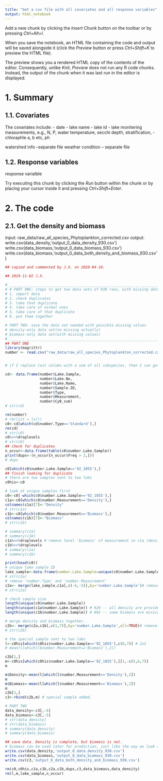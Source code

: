 ---
title: "Get a csv file with all covariates and all response variables"
output: html_notebook
---

 

Add a new chunk by clicking the *Insert Chunk* button on the toolbar or by pressing *Ctrl+Alt+I*.

When you save the notebook, an HTML file containing the code and output will be saved alongside it (click the *Preview* button or press *Ctrl+Shift+K* to preview the HTML file).

The preview shows you a rendered HTML copy of the contents of the editor. Consequently, unlike *Knit*, *Preview* does not run any R code chunks. Instead, the output of the chunk when it was last run in the editor is displayed.


# 1. Summary

## 1.1. Covariates
The covariates include:
 - date
 - lake name
 - lake id
 - lake monitering measurements, e.g., N, P, water temperature, secchi depth, stratification, 
 - chloraphle a, b etc, ph

watershed info --separate file
weather condition -- separate file

## 1.2. Response variables

response varialble

Try executing this chunk by clicking the *Run* button within the chunk or by placing your cursor inside it and pressing *Ctrl+Shift+Enter*. 

# 2. The code
## 2.1. Get the density and biomass
input: raw_data/raw_all_species_Phytoplankton_corrected.csv
output: 
write.csv(data_density,'output_0_data_density_930.csv')
write.csv(data_biomass,'output_0_data_biomass_930.csv')
write.csv(data_biomass,'output_0_data_both_density_and_biomass_930.csv')

```{r}
## copied and commented by J.X. on 2020-04-10.

## 2019-11-02 J.X.

#_________________________________________________________________________________
# # PART ONE: steps to get two data sets of 930 rows, with missing data in biomass.
# 1. import data
# 2. check duplicates
# 3. take that duplicate
# 4. take care of normal ones
# 5. take care of that duplicate
# 6. put them together

# PART TWO: save the data set needed with possible missing values
# density-only data set(no missing actually)
# biomass-only data set(with missing values)
#_________________________________________________________________________________
## PART ONE
library(magrittr)
number <- read.csv("raw_data/raw_all_species_Phytoplankton_corrected.csv")


# if I replace last column with a sum of all subspecies, then I can get a full data set.

cd<- data.frame(number$Lake.Sample,
                number$Lake.No,
                number$Lake.Name,
                number$Sample.ID,
                number$Type,
                number$Measurement,
                number$CyB_sum)
# str(cd)

rm(number)
# rm(list = ls())
c0<-cd[which(cd$number.Type=='Standard'),]
rm(cd)
# str(c0)
c0%<>%droplevels
# str(c0)
## check for duplicates
n_occur<-data.frame(table(c0$number.Lake.Sample))
print(dups<-(n_occur[n_occur$Freq > 2,]))
# dups

c0[which(c0$number.Lake.Sample=='92_1055'),]
## finish looking for duplicate 
# there are two samples sent to two labs
c0his<-c0

# look at unique samples first
c0<-c0[-which(c0$number.Lake.Sample=='92_1055'),]
c1a<-c0[which(c0$number.Measurement=='Density'),]
colnames(c1a)[7]<-"Density"
# str(c1a)
c1b<-c0[which(c0$number.Measurement=='Biomass'),]
colnames(c1b)[7]<-"Biomass"
# str(c1b)

# summary(c1a)
# summary(c1b)
c1a%<>%droplevels # remove level 'biomass' of measurement in c1a (density)
c1b%<>%droplevels
# summary(c1a)
# summary(c1b)

print(head(c0))
# unique lake sample ID
lake_sample<-data.frame(number.Lake.Sample=unique(c0$number.Lake.Sample))
# str(c1a)
# remove 'number.Type' and 'number.Measurement'
c2a<- merge(lake_sample,c1a[,c(-6,-5)],by='number.Lake.Sample')# remove type and measurement
# str(c2a)

# check sample size
length(unique(c0$number.Lake.Sample))
length(unique(c1a$number.Lake.Sample)) # 929 -- all density are provided
length(unique(c1b$number.Lake.Sample)) # 892 -- some biomass are missing

# merge density and biomass together.
c2b<- merge(c2a,c1b[,c(1,7)],by='number.Lake.Sample',all=TRUE)# remove type and measurement
# str(c2b)

# the special sample sent to two labs
l<-c0his[which(c0his$number.Lake.Sample=='92_1055'),c(6,7)] # 2x2
# mean(l[which(l$number.Measurement=='Biomass'),2])

c2b[1,]
m<-c0his[which(c0his$number.Lake.Sample=='92_1055'),][1,-c(5,6,7)]
m

m$Density<-mean(l[which(l$number.Measurement=='Density'),2])
m
m$Biomass<-mean(l[which(l$number.Measurement=='Biomass'),2])
m
c2b[1,]
c3<-rbind(c2b,m) # special sample added.

# PART TWO
data_density<-c3[,-6]
data_biomass<-c3[,-5]
# str(data_density)
# str(data_biomass)
# summary(data_density)
# summary(data_biomass)

## save data. Density is complete, but biomass is not. 
# biomass can be used later for prediction, just like the way we look at the density.
write.csv(data_density,'output_0_data_density_930.csv')
write.csv(data_biomass,'output_0_data_biomass_930.csv')
write.csv(c3,'output_0_data_both_density_and_biomass_930.csv')

rm(c0,c0his,c1a,c1b,c2a,c2b,dups,c3,data_biomass,data_density)
rm(l,m,lake_sample,n_occur)

```